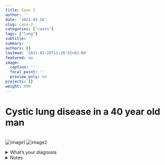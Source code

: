 ```yaml
---
title: Case 2
author: ''
date: '2021-05-26'
slug: case-2
categories: ["cases"]
tags: ["lung"]
subtitle: ''
summary: ''
authors: []
lastmod: '2021-05-26T11:20:55+02:00'
featured: no
image:
  caption: ''
  focal_point: ''
  preview_only: no
projects: []
weight: 999
---
```


# Cystic lung disease in a 40 year old man

<br>
![image1](/case2/1x_he.png)
![image2](/case2/10x_he.png)

</details>

<details close>

<summary>What's your diagnosis</summary>
<br>
Pulmonary Echinococcosis

</details>

<details close>

<summary>Notes</summary>
<br>
**Agent:** <br>Most commonly due to infetation by larvae of *Echinococcus granulosus* (dog tapeworm); Definitive host: dog, Intermediate host: sheep
<br><br>
**Epidemiology:** More common in females; occurs often in liver and lung
<br><br>
**Treatment:** <br>Resection is curative but recurrence in about 10%.
<br><br>
**Microscopy:** <br>Typically three layers. Middle laminated ectocyst layer is well appreciated in the image. <br> Can be highlighted by PAS-stain.
<br><br>
**Differential diagnosis:** <br> E.multilocularis has thin laminated layer, usually with minimal or no germinal layer.
<br>
<br>
**Reference:** <br>https://www.pathologyoutlines.com/topic/parasitologyechinococcus.html

</details>